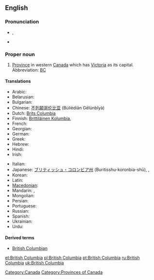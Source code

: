 ==English==

===Pronunciation===
* {{a|UK}} {{IPA|/ˈbɹɪt.ɪʃ ˌkə.lʌm.bi.ə/}}, {{SAMPA|/"brIt.IS %k@.lVm.bi.@/}}
* {{audio|en-ca-BritishColumbia.ogg|(CA)}}

===Proper noun===
{{en-proper noun|sg=[[British]] [[Columbia]]}}

# [[province|Province]] in western [[Canada]] which has [[Victoria]] as its capital.  Abbreviation: [[BC]]<!-- or is B.C. more correct? -->

====Translations====
{{trans-top|Province in western Canada}}
* Arabic: {{t|ar|كولومبيا البريطانية|f|tr=kulumbiya al-bariTaníyya|sc=Arab}}
* Belarusian: {{t|be|Brytánskaja Kalúmbija|f|alt=Брытанская Калумбія|sc=Cyrl}}
* Bulgarian: {{t|bg|Британска Колумбия|f|tr=Brítanska Kolúmbija|sc=Cyrl}}
* Chinese: [[不列颠哥伦比亚]] (Bùlièdiān Gēlúnbǐyà)
* Dutch: [[Brits Columbia]]
* Finnish: [[Brittiläinen Kolumbia]],  {{t|fi|Brittiläinen Kolumbia}}
* French: {{t+|fr|Colombie-Britannique}}
* Georgian: {{t|ka|ბრიტანეთის კოლუმბია|tr=britʼanetis kʼolumbia|sc=Geor}}
* German: {{t|de|British Columbia|n}}
* Greek: {{t|el|Βρετανική Κολομβία|tr=Bretanikí Kolombía|sc=Grek}}
* Hebrew: {{t|he|קולומביה הבריטית|sc=Hebr}}
* Hindi: {{t|hi|ब्रिटिश कोलंबिया|tr=briṭiś kōlambiyā|sc=Deva}}
* Irish: {{t-|ga|Colóim Bhriotanach|f|xs=Irish|alt=An Cholóim Bhriotanach}}
{{trans-mid}}
* Italian: {{t-|it|Colombia Britannica}}
* Japanese: [[ブリティッシュ・コロンビア州]] (Buritisshu-koronbia-shū),  {{t|ja|ブリティッシュ・コロンビア|tr=Buritisshu-Koronbia|sc=Jpan}},  {{t|ja|ブリティッシュ・コロンビア州|tr=Buritisshu-Koronbia-shū|sc=Jpan}}
* Korean: {{t|ko|브리티시컬럼비아|tr=Beuritisi-Keolleombia|sc=Kore}}
* Latin: {{t|la|Columbia Britannica}}
* [[Macedonian]]: {{t|mk|Британска Колумбија|f|tr=Brítanska Kolúmbija|sc=Cyrl|xs=Macedonian}}
* Mandarin: {{t|zh|不列顛哥倫比亞|sc=Hani}},  {{t|zh|不列颠哥伦比亚|tr=Bùlièdiān-Gēlúnbǐyà|sc=Hani}}
* Mongolian: {{t|mn|Бритиш Коламбиа|tr=Brítiš Kolámbija|sc=Cyrl}}
* Persian: {{t|fa|بریتیش کلمبیا|sc=fa-Arab}}
* Portuguese: {{t|pt|Colúmbia Britânica|f}}
* Russian: {{t|ru|Британская Колумбия|f|tr=Brit&aacute;nskaja Kol&uacute;mbija|sc=Cyrl}}
* Spanish: {{t|es|Columbia Británica|f}}
* Ukrainian: {{t|uk|Британська Колумбія|f|tr=Brytáns'ka Kolúmbija|sc=Cyrl}}
* Urdu: {{t|ur|برٹش کولمبیا|tr=briṭiś kōlambiyā|sc=ur-Arab}}
{{trans-bottom}}

====Derived terms====
* [[British Columbian]]

[[Category:Canada]]
[[Category:Provinces of Canada]]

[[et:British Columbia]]
[[pl:British Columbia]]
[[pt:British Columbia]]
[[ru:British Columbia]]
[[uk:British Columbia]]